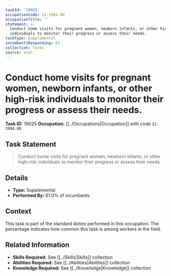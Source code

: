 ```yaml
---
taskId: '19025'
occupationCode: 21-1094.00
occupationTitle: ''
statement: >-
  Conduct home visits for pregnant women, newborn infants, or other high-risk
  individuals to monitor their progress or assess their needs.
taskType: Supplemental
incumbentsResponding: 61
collection: Tasks
source: onet
---
```

# Conduct home visits for pregnant women, newborn infants, or other high-risk individuals to monitor their progress or assess their needs.

**Task ID:** 19025
**Occupation:** [[../Occupations|Occupation]] with code `21-1094.00`

## Task Statement

> Conduct home visits for pregnant women, newborn infants, or other high-risk individuals to monitor their progress or assess their needs.

## Details

- **Type:** Supplemental
- **Performed By:** 61.0% of incumbents

## Context

This task is part of the standard duties performed in this occupation. The percentage indicates how common this task is among workers in the field.

## Related Information

- **Skills Required:** See [[../Skills|Skills]] collection
- **Abilities Required:** See [[../Abilities|Abilities]] collection
- **Knowledge Required:** See [[../Knowledge|Knowledge]] collection
